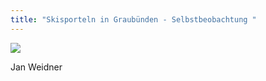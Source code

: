 ```yaml
---
title: "Skisporteln in Graubünden - Selbstbeobachtung "
---
```


::: {#fig-gr}
![](assets/JanWeidner.png)

Jan Weidner

:::

